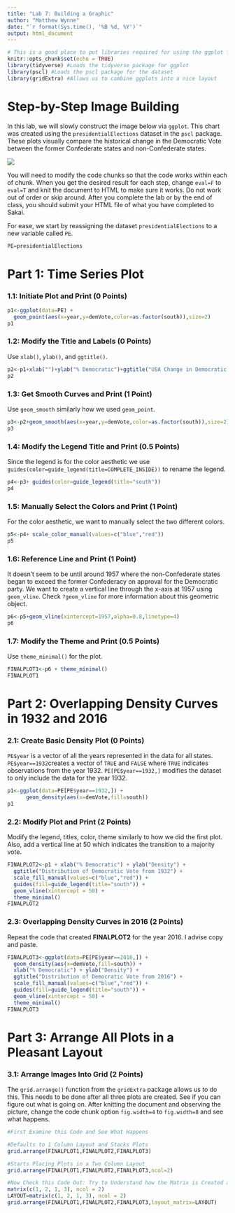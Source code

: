 ```yaml
---
title: "Lab 7: Building a Graphic"
author: "Matthew Wynne"
date: "`r format(Sys.time(), '%B %d, %Y')`"
output: html_document
---
```


```r
# This is a good place to put libraries required for using the ggplot function
knitr::opts_chunk$set(echo = TRUE)
library(tidyverse) #Loads the tidyverse package for ggplot
library(pscl) #Loads the pscl package for the dataset
library(gridExtra) #Allows us to combine ggplots into a nice layout

```

# Step-by-Step Image Building

In this lab, we will slowly construct the image below via `ggplot`. This chart was created using the `presidentialElections` dataset in the `pscl` package. These plots visually compare the historical change in the Democratic Vote between the former Confederate states and non-Confederate states.

<img src="finalplot.png" style="border:1;">

You will need to modify the code chunks so that the code works within each of chunk. When you get the desired result for each step, change `eval=F` to `eval=T` and knit the document to HTML to make sure it works. Do not work out of order or skip around. After you complete the lab or by the end of class, you should submit your HTML file of what you have completed to Sakai.

For ease, we start by reassigning the dataset `presidentialElections` to a new variable called `PE`.

```r
PE=presidentialElections
```


# Part 1: Time Series Plot

### 1.1: Initiate Plot and Print (0 Points)
```r
p1<-ggplot(data=PE) +
  geom_point(aes(x=year,y=demVote,color=as.factor(south)),size=2)
p1
```

### 1.2: Modify the Title and Labels (0 Points)

Use `xlab()`, `ylab()`, and `ggtitle()`.
```r
p2<-p1+xlab("")+ylab("% Democratic")+ggtitle("USA Change in Democratic Vote")
p2
```

### 1.3: Get Smooth Curves and Print (1 Point)

Use `geom_smooth` similarly how we used `geom_point`.
```r
p3<-p2+geom_smooth(aes(x=year,y=demVote,color=as.factor(south)),size=2)
p3
```

### 1.4: Modify the Legend Title and Print (0.5 Points)

Since the legend is for the color aesthetic we use `guides(color=guide_legend(title=COMPLETE_INSIDE))` to rename the legend.
```r
p4<-p3+ guides(color=guide_legend(title="south"))
p4
```


### 1.5: Manually Select the Colors and Print (1 Point)

For the color aesthetic, we want to manually select the two different colors.
```r
p5<-p4+ scale_color_manual(values=c("blue","red"))
p5
```


### 1.6: Reference Line and Print (1 Point)

It doesn't seem to be until around 1957 where the non-Confederate states began to exceed the former Confederacy on approval for the Democratic party. We want to create a vertical line through the x-axis at 1957  using `geom_vline`. Check `?geom_vline` for more information about this geometric object.
```r
p6<-p5+geom_vline(xintercept=1957,alpha=0.8,linetype=4)
p6
```

### 1.7: Modify the Theme and Print (0.5 Points)

Use `theme_minimal()` for the plot.
```r
FINALPLOT1<-p6 + theme_minimal()
FINALPLOT1
```


# Part 2: Overlapping Density Curves in 1932 and 2016

### 2.1: Create Basic Density Plot (0 Points)

`PE$year` is a vector of all the years represented in the data for all states. `PE$year==1932`creates a vector of `TRUE` and `FALSE` where `TRUE` indicates observations from the year 1932. `PE[PE$year==1932,]` modifies the dataset to only include the data for the year 1932.

```r
p1<-ggplot(data=PE[PE$year==1932,]) +
      geom_density(aes(x=demVote,fill=south))
p1
```

### 2.2: Modify Plot and Print (2 Points)

Modify the legend, titles, color, theme similarly to how we did the first plot. Also, add a vertical line at 50 which indicates the transition to a majority vote.

```r
FINALPLOT2<-p1 + xlab("% Democratic") + ylab("Density") +
  ggtitle("Distribution of Democratic Vote from 1932") +
  scale_fill_manual(values=c("blue","red")) +
  guides(fill=guide_legend(title="south")) + 
  geom_vline(xintercept = 50) + 
  theme_minimal()
FINALPLOT2
```

### 2.3: Overlapping Density Curves in 2016 (2 Points)

Repeat the code that created **FINALPLOT2** for the year 2016. I advise copy and paste. 

```r
FINALPLOT3<-ggplot(data=PE[PE$year==2016,]) +
  geom_density(aes(x=demVote,fill=south)) +
  xlab("% Democratic") + ylab("Density") +
  ggtitle("Distribution of Democratic Vote from 2016") +
  scale_fill_manual(values=c("blue","red")) +
  guides(fill=guide_legend(title="south")) + 
  geom_vline(xintercept = 50) + 
  theme_minimal()
FINALPLOT3
```


# Part 3: Arrange All Plots in a Pleasant Layout

### 3.1: Arrange Images Into Grid (2 Points)

The `grid.arrange()` function from the `gridExtra` package allows us to do this. This needs to be done after all three plots are created. See if you can figure out what is going on. After knitting the document and observing the picture, change the code chunk option `fig.width=4` to `fig.width=8` and see what happens.

```r
#First Examine this Code and See What Happens

#Defaults to 1 Column Layout and Stacks Plots
grid.arrange(FINALPLOT1,FINALPLOT2,FINALPLOT3) 

#Starts Placing Plots in a Two Column Layout
grid.arrange(FINALPLOT1,FINALPLOT2,FINALPLOT3,ncol=2) 

#Now Check this Code Out: Try to Understand how the Matrix is Created and How the Layout is Controlled by the Matrix. Modify It to Get What I created
matrix(c(1, 2, 1, 3), ncol = 2)
LAYOUT=matrix(c(1, 2, 1, 3), ncol = 2)
grid.arrange(FINALPLOT1,FINALPLOT2,FINALPLOT3,layout_matrix=LAYOUT)
```

